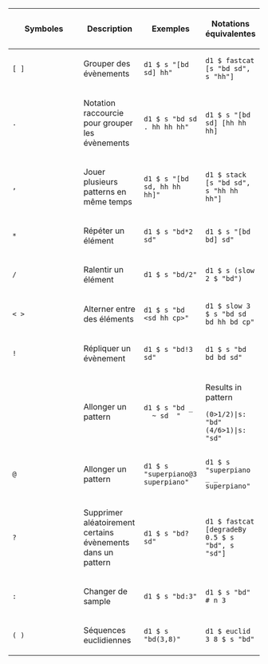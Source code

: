 <languages/>
{| class="wikitable"
|-
! scope="col" width="5%" | Symboles
! scope="col" width="25%" | Description
! scope="col" width="35%" | Exemples
! scope="col" width="35%" | Notations équivalentes
|-
| <source inline>[ ]</source> || Grouper des évènements || <source inline>d1 $ s "[bd sd] hh"</source> || <source inline>d1 $ fastcat [s "bd sd", s "hh"]</source>
|-
| <source inline>.</source> || Notation raccourcie pour grouper les évènements || <source inline>d1 $ s "bd sd . hh hh hh"</source> || <source inline>d1 $ s "[bd sd] [hh hh hh]</source>
|-
| <source inline>,</source> || Jouer plusieurs patterns en même temps || <source inline>d1 $ s "[bd sd, hh hh hh]"</source> ||  <source inline>d1 $ stack [s "bd sd", s "hh hh hh"]</source>
|-
| <source inline>*</source> || Répéter un élément || <source inline>d1 $ s "bd*2 sd"</source> || <source inline>d1 $ s "[bd bd] sd"</source>
|-
| <source inline>/</source> || Ralentir un élément || <source inline>d1 $ s "bd/2"</source> || <source inline>d1 $ s (slow 2 $ "bd")</source>
|-
| <source inline>< ></source> || Alterner entre des éléments || <source inline>d1 $ s "bd <sd hh cp>"</source> || <source inline>d1 $ slow 3 $ s "bd sd bd hh bd cp"</source>
|-
| <source inline>!</source> || Répliquer un évènement || <source inline>d1 $ s "bd!3 sd"</source> || <source inline>d1 $ s "bd bd bd sd"</source>
|-
| <source inline>_</source> || Allonger un pattern || <source inline>d1 $ s "bd _ _ ~ sd _"</source> || Results in pattern <source inline>(0>1/2)|s: "bd" (4/6>1)|s: "sd"</source>
|-
| <source inline>@</source> || Allonger un pattern  || <source inline>d1 $ s "superpiano@3 superpiano"</source> || <source inline>d1 $ s "superpiano _ _ superpiano"</source>
|-
| <source inline>?</source> || Supprimer aléatoirement certains évènements dans un pattern || <source inline>d1 $ s "bd? sd"</source> || <source inline>d1 $ fastcat [degradeBy 0.5 $ s "bd", s "sd"]</source>
|-
| <source inline>:</source> || Changer de sample || <source inline>d1 $ s "bd:3"</source> || <source inline>d1 $ s "bd" # n 3</source>
|-
| <source inline>( )</source> || Séquences euclidiennes || <source inline>d1 $ s "bd(3,8)"</source> || <source inline>d1 $ euclid 3 8 $ s "bd"</source>
|}
